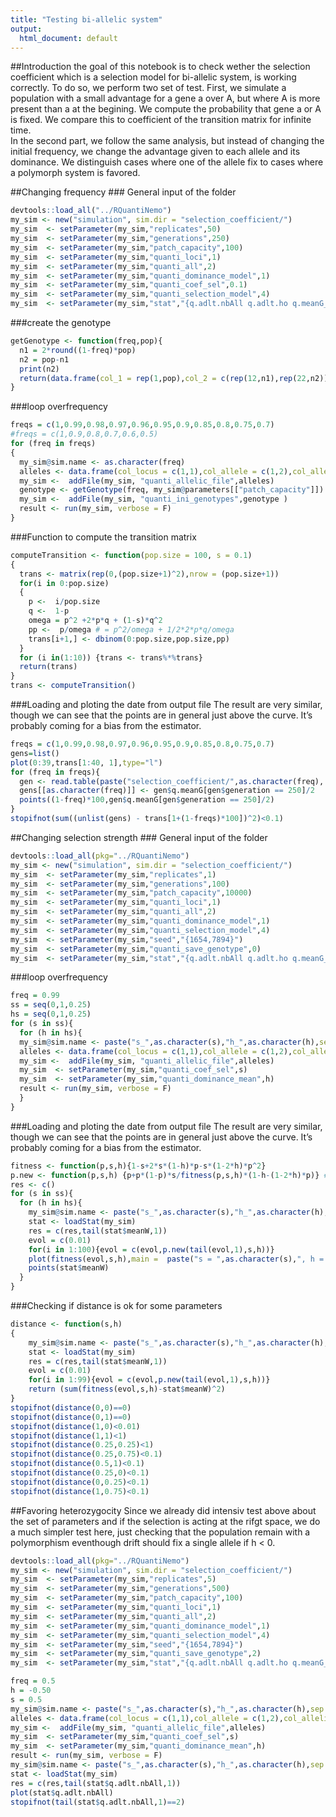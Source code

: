 ```yaml
---
title: "Testing bi-allelic system"
output:
  html_document: default
---
```



##Introduction
the goal of this notebook is to check wether the selection coefficient which is a selection model for bi-allelic system, is working correctly. To do so, we perform two set of test. First, we simulate a population with a small advantage for a gene a over A, but where A is more present than a at the begining. We compute the probability that gene a or A is fixed. We compare this to coefficient of the transition matrix for infinite time.   
In the second part, we follow the same analysis, but instead of changing the initial frequency, we change the advantage given to each allele and its dominance. We distinguish cases where one of the allele fix to cases where a polymorph system is favored. 

##Changing frequency
### General input of the folder
```r
devtools::load_all("../RQuantiNemo")
my_sim <- new("simulation", sim.dir = "selection_coefficient/")
my_sim  <- setParameter(my_sim,"replicates",50)
my_sim  <- setParameter(my_sim,"generations",250)
my_sim  <- setParameter(my_sim,"patch_capacity",100)
my_sim  <- setParameter(my_sim,"quanti_loci",1)
my_sim  <- setParameter(my_sim,"quanti_all",2)
my_sim  <- setParameter(my_sim,"quanti_dominance_model",1)
my_sim  <- setParameter(my_sim,"quanti_coef_sel",0.1)
my_sim  <- setParameter(my_sim,"quanti_selection_model",4)
my_sim  <- setParameter(my_sim,"stat","{q.adlt.nbAll q.adlt.ho q.meanG_p }")
```


###create the genotype
```r
getGenotype <- function(freq,pop){
  n1 = 2*round((1-freq)*pop)
  n2 = pop-n1
  print(n2)
  return(data.frame(col_1 = rep(1,pop),col_2 = c(rep(12,n1),rep(22,n2))))
}
```


###loop overfrequency
```r
freqs = c(1,0.99,0.98,0.97,0.96,0.95,0.9,0.85,0.8,0.75,0.7)
#freqs = c(1,0.9,0.8,0.7,0.6,0.5)
for (freq in freqs)
{
  my_sim@sim.name <- as.character(freq)
  alleles <- data.frame(col_locus = c(1,1),col_allele = c(1,2),col_allelic_value = c(0, 1), col_ini_freq = c(1-freq, freq))
  my_sim <-  addFile(my_sim, "quanti_allelic_file",alleles)
  genotype <- getGenotype(freq, my_sim@parameters[["patch_capacity"]])
  my_sim <-  addFile(my_sim, "quanti_ini_genotypes",genotype )
  result <- run(my_sim, verbose = F)
}
```


###Function to compute the transition matrix
```r
computeTransition <- function(pop.size = 100, s = 0.1)
{
  trans <- matrix(rep(0,(pop.size+1)^2),nrow = (pop.size+1))
  for(i in 0:pop.size)
  {
    p <-  i/pop.size
    q <-  1-p
    omega = p^2 +2*p*q + (1-s)*q^2
    pp <-  p/omega # = p^2/omega + 1/2*2*p*q/omega
    trans[i+1,] <- dbinom(0:pop.size,pop.size,pp)
  }
  for (i in(1:10)) {trans <- trans%*%trans}
  return(trans)
}
trans <- computeTransition()
```


###Loading and ploting the date from output file
The result are very similar, though we can see that the points are in general just above the curve. 
It's probably coming for a bias from the estimator. 
```r
freqs = c(1,0.99,0.98,0.97,0.96,0.95,0.9,0.85,0.8,0.75,0.7)
gens=list()
plot(0:39,trans[1:40, 1],type="l")
for (freq in freqs){
  gen <- read.table(paste("selection_coefficient/",as.character(freq), '/simulation_mean.txt',sep=""),header=T)
  gens[[as.character(freq)]] <- gen$q.meanG[gen$generation == 250]/2
  points((1-freq)*100,gen$q.meanG[gen$generation == 250]/2)
}
stopifnot(sum((unlist(gens) - trans[1+(1-freqs)*100])^2)<0.1)
```



##Changing selection strength
### General input of the folder
```r
devtools::load_all(pkg="../RQuantiNemo")
my_sim <- new("simulation", sim.dir = "selection_coefficient/")
my_sim  <- setParameter(my_sim,"replicates",1)
my_sim  <- setParameter(my_sim,"generations",100)
my_sim  <- setParameter(my_sim,"patch_capacity",10000)
my_sim  <- setParameter(my_sim,"quanti_loci",1)
my_sim  <- setParameter(my_sim,"quanti_all",2)
my_sim  <- setParameter(my_sim,"quanti_dominance_model",1)
my_sim  <- setParameter(my_sim,"quanti_selection_model",4)
my_sim  <- setParameter(my_sim,"seed","{1654,7894}")
my_sim  <- setParameter(my_sim,"quanti_save_genotype",0)
my_sim  <- setParameter(my_sim,"stat","{q.adlt.nbAll q.adlt.ho q.meanG_p meanW_p}")
```


###loop overfrequency
```r
freq = 0.99
ss = seq(0,1,0.25)
hs = seq(0,1,0.25)
for (s in ss){
  for (h in hs){
  my_sim@sim.name <- paste("s_",as.character(s),"h_",as.character(h),sep = "")
  alleles <- data.frame(col_locus = c(1,1),col_allele = c(1,2),col_allelic_value = c(0, 1), col_ini_freq = c(1-freq, freq))
  my_sim <-  addFile(my_sim, "quanti_allelic_file",alleles)
  my_sim  <- setParameter(my_sim,"quanti_coef_sel",s)
  my_sim  <- setParameter(my_sim,"quanti_dominance_mean",h)
  result <- run(my_sim, verbose = F)
  }
}
```

###Loading and ploting the date from output file
The result are very similar, though we can see that the points are in general just above the curve. 
It's probably coming for a bias from the estimator. 
```r
fitness <- function(p,s,h){1-s+2*s*(1-h)*p-s*(1-2*h)*p^2}
p.new <- function(p,s,h) {p+p*(1-p)*s/fitness(p,s,h)*(1-h-(1-2*h)*p)} # The mathematical theory of selection, recombination and mutation: R. Burger: page 32
res <- c()
for (s in ss){
  for (h in hs){
    my_sim@sim.name <- paste("s_",as.character(s),"h_",as.character(h),sep = "")
    stat <- loadStat(my_sim)
    res = c(res,tail(stat$meanW,1))
    evol = c(0.01)
    for(i in 1:100){evol = c(evol,p.new(tail(evol,1),s,h))}
    plot(fitness(evol,s,h),main =  paste("s = ",as.character(s),", h = ",as.character(h),sep = ""),type = "l")
    points(stat$meanW)
  }
}
```
###Checking if distance is ok for some parameters
```r

distance <- function(s,h)
{
    my_sim@sim.name <- paste("s_",as.character(s),"h_",as.character(h),sep = "")
    stat <- loadStat(my_sim)
    res = c(res,tail(stat$meanW,1))
    evol = c(0.01)
    for(i in 1:99){evol = c(evol,p.new(tail(evol,1),s,h))}
    return (sum(fitness(evol,s,h)-stat$meanW)^2)
}
stopifnot(distance(0,0)==0)
stopifnot(distance(0,1)==0)
stopifnot(distance(1,0)<0.01)
stopifnot(distance(1,1)<1)
stopifnot(distance(0.25,0.25)<1)
stopifnot(distance(0.25,0.75)<0.1)
stopifnot(distance(0.5,1)<0.1)
stopifnot(distance(0.25,0)<0.1)
stopifnot(distance(0,0.25)<0.1)
stopifnot(distance(1,0.75)<0.1)
```

##Favoring heterozygocity
Since we already did intensiv test above about the set of parameters and if the selection is acting at the rifgt space, we do a much simpler test here, just checking that the population remain with a polymorphism eventhough drift should fix a single allele if h < 0. 
```r
devtools::load_all(pkg="../RQuantiNemo")
my_sim <- new("simulation", sim.dir = "selection_coefficient/")
my_sim  <- setParameter(my_sim,"replicates",5)
my_sim  <- setParameter(my_sim,"generations",500)
my_sim  <- setParameter(my_sim,"patch_capacity",100)
my_sim  <- setParameter(my_sim,"quanti_loci",1)
my_sim  <- setParameter(my_sim,"quanti_all",2)
my_sim  <- setParameter(my_sim,"quanti_dominance_model",1)
my_sim  <- setParameter(my_sim,"quanti_selection_model",4)
my_sim  <- setParameter(my_sim,"seed","{1654,7894}")
my_sim  <- setParameter(my_sim,"quanti_save_genotype",2)
my_sim  <- setParameter(my_sim,"stat","{q.adlt.nbAll q.adlt.ho q.meanG_p meanW_p}")
```

```r
freq = 0.5
h = -0.50
s = 0.5
my_sim@sim.name <- paste("s_",as.character(s),"h_",as.character(h),sep = "")
alleles <- data.frame(col_locus = c(1,1),col_allele = c(1,2),col_allelic_value = c(0, 1), col_ini_freq = c(1-freq, freq))
my_sim <-  addFile(my_sim, "quanti_allelic_file",alleles)
my_sim  <- setParameter(my_sim,"quanti_coef_sel",s)
my_sim  <- setParameter(my_sim,"quanti_dominance_mean",h)
result <- run(my_sim, verbose = F)
my_sim@sim.name <- paste("s_",as.character(s),"h_",as.character(h),sep = "")
stat <- loadStat(my_sim)
res = c(res,tail(stat$q.adlt.nbAll,1))
plot(stat$q.adlt.nbAll)
stopifnot(tail(stat$q.adlt.nbAll,1)==2)
```
